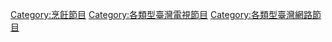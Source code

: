 [[Category:烹飪節目|Category:烹飪節目]]
[[Category:各類型臺灣電視節目|Category:各類型臺灣電視節目]]
[[Category:各類型臺灣網路節目|Category:各類型臺灣網路節目]]
